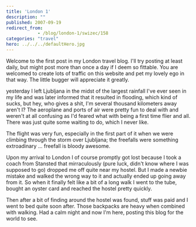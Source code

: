 ```yaml
---
title: 'London 1'
description: ""
published: 2007-09-19
redirect_from: 
            - /blog/london-1/swizec/158
categories: "travel"
hero: ../../../defaultHero.jpg
---
```

Welcome to the first post in my London travel blog. I&#x27;ll try posting at least daily, but might post more than once a day if I deem so fittable. You are welcomed to create lots of traffic on this website and pet my lovely ego in that way. The little bugger will appreciate it greatly.

yesterday I left Ljubljana in the midst of the largest rainfall I&#x27;ve ever seen in my life and was later informed that it resulted in flooding, which kind of sucks, but hey, who gives a shit, I&#x27;m several thousand kilometers away aren&#x27;t I? The aeroplane and ports of air were pretty fun to deal with and weren&#x27;t at all confusing as I&#x27;d feared what with being a first time flier and all. There was just quite some waiting to do, which I never like.

The flight was very fun, especially in the first part of it when we were climbing through the storm over Ljubljana; the freefalls were something extroadinary ... freefall is bloody awesome.

Upon my arrival to London I of course promptly got lost because I took a coach from Stansted that mirraculously (pure luck, didn&#x27;t know where I was supposed to go) dropped me off quite near my hostel. But I made a newbie mistake and walked the wrong way to it and actually ended up going away from it. So when it finally felt like a bit of a long walk I went to the tube, bought an oyster card and reached the hostel pretty quickly.

Then after a bit of finding around the hostel was found, stuff was paid and I went to bed quite soon after. Those backpacks are heavy when combined with walking. Had a calm night and now I&#x27;m here, posting this blog for the world to see.